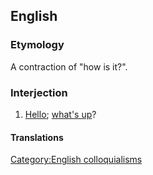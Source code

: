 ==English==

===Etymology===
A contraction of "how is it?".

===Interjection===
{{en-interj}}

# {{lb|en|slang|South Africa|Hawaii}} [[hello|Hello]]; [[what's up]]?

====Translations====
{{trans-see|what's up}}

[[Category:English colloquialisms]]